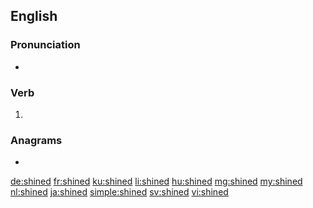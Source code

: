 ==English==

===Pronunciation===
* {{IPA|/ˈʃaɪnd/|lang=en}}

===Verb===
{{head|en|verb form}}

# {{en-past of|shine}}

===Anagrams===
* {{l|en|shneid}}

[[de:shined]]
[[fr:shined]]
[[ku:shined]]
[[li:shined]]
[[hu:shined]]
[[mg:shined]]
[[my:shined]]
[[nl:shined]]
[[ja:shined]]
[[simple:shined]]
[[sv:shined]]
[[vi:shined]]